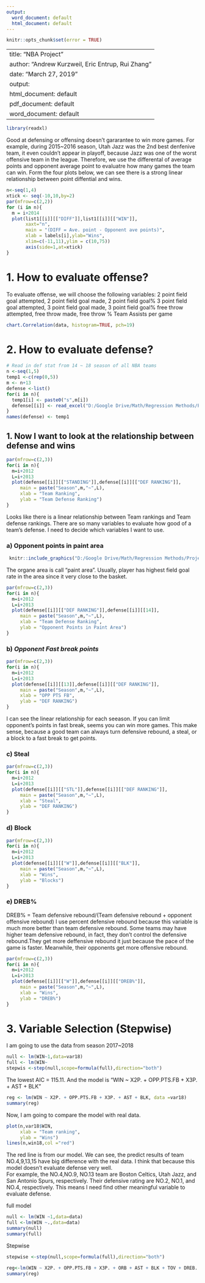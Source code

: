 ---
output:
  word_document: default
  html_document: default
---
```{r, echo=FALSE}
knitr::opts_chunk$set(error = TRUE)
```
---
title: "NBA Project"
author: "Andrew Kurzweil, Eric Entrup, Rui Zhang"
date: "March 27, 2019"
output:
  html_document: default
  pdf_document: default
  word_document: default
---

```{r,echo=FALSE}
library(readxl)

```
Good at defensing or offensing doesn't gararantee to win more games. For example, during 2015~2016 season, Utah Jazz was the 2nd best denfenive team, it even couldn't appear in playoff, because Jazz was one of the worst offensive team in the league. Therefore, we use the differental of average points and opponent average point to evaluatre how many games the team can win. Form the four plots below, we can see there is a strong linear relationship between point diffential and wins. 

```{r, echo=FALSE}
n<-seq(1,4)
xtick <- seq(-10,10,by=2)
par(mfrow=c(2,2))
for (i in n){
  m = i+2014
  plot(list1[[i]][["DIFF"]],list1[[i]][["WIN"]],
       xaxt="n",
       main = "(DIFF = Ave. point - Opponent ave points)",
       xlab = labels[i],ylab="Wins",
       xlim=c(-11,11),ylim = c(10,75))
       axis(side=1,at=xtick)
}
```
# **1. How to evaluate offense?**
To evaluate offense, we will choose the following variables:
2 point field goal attempted, 2 point field goal made, 2 point field goal%
3 point field goal attempted, 3 point field goal made, 3 point field goal%
free throw attempted, free throw made, free throw %
Team Assists per game 

```{R}
chart.Correlation(data, histogram=TRUE, pch=19)
```

# **2. How to evaluate defense?**
```{R}
# Read in def stat from 14 ~ 18 season of all NBA teams
n <-seq(1,5)
temp1 <-c(rep(0,5))
m <- n+13
defense <-list()
for(i in n){
  temp1[i] <- paste0("s",m[i])
  defense[[i]] <- read_excel("D:/Google Drive/Math/Regression Methods/Project/NBA/defense.xlsx",i)
}
names(defense) <- temp1
```
## 1. Now I want to look at the relationship between defense and wins
```{R}
par(mfrow=c(2,3))
for(i in n){
  m=i+2012
  L=i+2013
  plot(defense[[i]][["STANDING"]],defense[[i]][["DEF RANKING"]],
     main = paste("Season",m,"~",L),
     xlab = "Team Ranking",
     ylab = "Team Defense Ranking")
}
```
 Looks like there is a linear relationship between Team rankings and Team defense rankings. There are so many   variables to evaluate how good of a team's defense. I need to decide which variables I want to use.

###  a) Opponent points in paint area
```{R}
 knitr::include_graphics("D:/Google Drive/Math/Regression Methods/Project/NBA/PIC/paint area.jpg")
```
The organe area is call "paint area". Usually, player has highest field goal rate in the area since it very close to the basket.
```{R}
par(mfrow=c(2,3))
for(i in n){
  m=i+2012
  L=i+2013
  plot(defense[[i]][["DEF RANKING"]],defense[[i]][[14]],
     main = paste("Season",m,"~",L),
     xlab = "Team Defense Ranking",
     ylab = "Opponent Points in Paint Area")
}
```


### b) *__Opponent Fast break points__*
```{R}
par(mfrow=c(2,3))
for(i in n){
  m=i+2012
  L=i+2013
  plot(defense[[i]][[13]],defense[[i]][["DEF RANKING"]],
     main = paste("Season",m,"~",L),
     xlab = "OPP PTS FB",
     ylab = "DEF RANKING")
}
```
I can see the linear relationship for each seeason. If you can limit opponent's points in fast break, seems you can win more games. This make sense, because a good team can always turn defensive rebound, a steal, or a block to a fast break to get points.

### c) Steal
```{R}
par(mfrow=c(2,3))
for(i in n){
  m=i+2012
  L=i+2013
  plot(defense[[i]][["STL"]],defense[[i]][["DEF RANKING"]],
     main = paste("Season",m,"~",L),
     xlab = "Steal",
     ylab = "DEF RANKING")
}
```

### d) Block
```{R}
par(mfrow=c(2,3))
for(i in n){
  m=i+2012
  L=i+2013
  plot(defense[[i]][["W"]],defense[[i]][["BLK"]],
     main = paste("Season",m,"~",L),
     xlab = "Wins",
     ylab = "Blocks")
}
```

### e)  DREB%
DREB% = Team defensive rebound/(Team defensive rebound + opponent offensive rebound)
I use percent defensive rebound because this variable is much more better than team defensive rebound. Some teams may have higher team defensive rebound, in fact, they don't control the defensive rebound.They get more deffensive rebound it just because the pace of the game is faster. Meanwhile, their opponents get more offensive rebound. 

```{R}
par(mfrow=c(2,3))
for(i in n){
  m=i+2012
  L=i+2013
  plot(defense[[i]][["W"]],defense[[i]][["DREB%"]],
     main = paste("Season",m,"~",L),
     xlab = "Wins",
     ylab = "DREB%")
}
``` 


# 3. Variable Selection (Stepwise)
I am going to use the data from season 2017~2018

```{R}
null <- lm(WIN~1,data=var18)
full <- lm(WIN~
stepwis <-step(null,scope=formula(full),direction="both")
```

The lowest AIC = 115.11. And the model is "WIN ~ X2P. + OPP.PTS.FB + X3P. + AST + BLK"
```{R}
reg <- lm(WIN ~ X2P. + OPP.PTS.FB + X3P. + AST + BLK, data =var18)
summary(reg)
```
Now, I am going to compare the model with real data.

```{R}
plot(n,var18$WIN,
     xlab = "Team ranking",
     ylab = "Wins")
lines(n,win18,col ="red")
```
The red line is from our model. We can see, the predict results of team NO.4,9,13,15 have big difference with the real data. I think that because this model doesn't evaluate defense very well.  
For example, the NO.4,NO.9, NO.13 team are Boston Celtics, Utah Jazz, and San Antonio Spurs, respectively. Their defensive rating are NO.2, NO.1, and NO.4, respectively. This means I need find other meaningful variable to evaluate defense.

full model
```{R}
null <- lm(WIN ~1,data=data)
full <-lm(WIN ~.,data=data)
summary(null)
summary(full)
```
Stepwise
```{R}
stepwise <-step(null,scope=formula(full),direction="both")
```
```{R}
reg<-lm(WIN ~ X2P. + OPP.PTS.FB + X3P. + ORB + AST + BLK + TOV + DREB. + STL, data=data)
summary(reg)
```
 

 
 
 
 
 
 
 
 
 
 
 
 
 
 
 
 
 
 
 
 
 
 
 
 
 
 
 